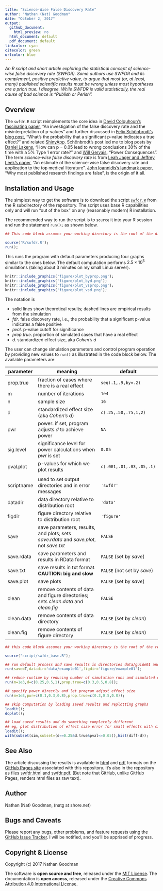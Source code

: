 ```yaml
---
title: "Science-Wise False Discovery Rate"
author: "Nathan (Nat) Goodman"
date: "October 2, 2017"
output:
  github_document:
    html_preview: no
  html_document: default
  pdf_document: default
linkcolor: cyan
citecolor: green
urlcolor: blue
---
```

<!-- README.md is generated from README.Rmd. Please edit that file -->

*An R script and short article exploring the statistical concept of science-wise false discovery rate (SWFDR). Some authors use SWFDR and its complement, positive predictive value, to argue that most (or, at least, many) published scientific results must be wrong unless most hypotheses are a priori true. I disagree. While SWFDR is valid statistically, the real cause of bad science is "Publish or Perish".*

## Overview
The `swfdr.R` script reimplements the core idea in 
[David Colquhoun's fascinating paper](http://rsos.royalsocietypublishing.org/content/1/3/140216), "An investigation of the false discovery rate and the misinterpretation of p-values" and further discussed in [Felix Schönbrodt's blog post](http://www.nicebread.de/whats-the-probability-that-a-significant-p-value-indicates-a-true-effect/), "What’s the probability that a significant p-value indicates a true effect?" and related  [ShinyApp](http://shinyapps.org/apps/PPV/). Schönbrodt's post led me to blog posts by [Daniel Lakens](http://daniellakens.blogspot.de/2015/09/how-can-p-005-lead-to-wrong-conclusions.html), “How can p = 0.05 lead to wrong conclusions 30% of the time with a 5% Type 1 error rate?” and [Will Gervais](http://willgervais.com/blog/2014/9/24/power-consequences), “Power Consequences”. The term *science-wise false discovery rate* is from [Leah Jager and Jeffrey Leek's paper](http://doi.org/10.1093/biostatistics/kxt007), "An estimate of the science-wise false discovery rate and application to the top medical literature". [John Ioannidis’s landmark paper](http://dx.plos.org/10.1371/journal.pmed.0020124), “Why most published research findings are false”, is the origin of it all.

## Installation and Usage
The simplest way to get the software is to download the script [`swfdr.R`](https://github.com/natgoodman/SWFDR/blob/master/R/swfdr.R) from the R subdirectory of the repository. The script uses base R capabilities only and will run "out of the box" on any (reasonably modern) R installation. 

The recommended way to run the script is to `source` it into your R session and run the statement `run();`  as shown below.

``` r
## This code block assumes your working directory is the root of the distribution.

source('R/swfdr.R');
run();
```

This runs the program with default parameters producing four graphs similar to the ones below.  The default computation performs $2.5 \times 10^5$ simulations (taking about 3 minutes on my small Linux server).

```r
knitr::include_graphics('figure/plot_byprop.png');
knitr::include_graphics('figure/plot_byd.png');
knitr::include_graphics('figure/plot_vsprop.png');
knitr::include_graphics('figure/plot_vsd.png');
```

The notation is

-  solid lines show theoretical results; dashed lines are empirical results from the simulation 
-  *fdr*. false discovery rate, i.e., the probability that a significant p-value indicates a false positive
-  *pval*. p-value cutoff for significance
-  *prop.true*. proportion of simulated cases that have a real effect
-  *d*. standardized effect size, aka *Cohen's d*

The user can change simulation parameters and control program operation by providing new values to `run()` as illustrated in the code block below. The available parameters are

| parameter |     meaning     | default |
| ------------- | -------------------------------------------- | ------------- |
| prop.true | fraction of cases where there is a real effect | `seq(.1,.9,by=.2)` |
| m | number of iterations | `1e4` |
| n | sample size | `16` |
| d | standardized effect size (aka *Cohen's d*) | `c(.25,.50,.75,1,2)` |
| pwr | power. if set, program adjusts *d* to achieve power | `NA` |
| sig.level | significance level for power calculations when *pwr* is set | `0.05` |
| pval.plot | p-values for which we plot results | `c(.001,.01,.03,.05,.1)` |
|  |  | |
| scriptname | used to set output directories and in error messages |`'swfdr'` |
| datadir | data directory relative to distribution root | `'data'` |
| figdir | figure directory relative to distribution root | `'figure'` |
| save | save parameters, results, and plots; sets *save.rdata* and *save.plot*, not *save.txt* | `FALSE` |
| save.rdata | save parameters and results in RData format | `FALSE` (set by *save*)|
| save.txt | save results in txt format. **CAUTION: big and slow** | `FALSE` (not set by *save*) |
| save.plot | save plots | `FALSE` (set by *save*)|
| clean | remove contents of data and figure directories; sets *clean.data* and *clean.fig* | `FALSE` |
| clean.data | remove contents of data directory | `FALSE` (set by *clean*) |
| clean.fig | remove contents of figure directory | `FALSE` (set by *clean*) |

``` r
## this code block assumes your working directory is the root of the repository

source("script/swfdr_base.R");

## run default process and save results in directories data/guide01 and figure/guide01
run(save=T,datadir='data/example01',figdir='figure/example01');

## reduce runtime by reducing number of simulation runs and simulated cases
run(m=1e3,d=c(0.25,0.5,1),prop.true=c(0.3,0.5,0.8));

## specify power directly and let program adjust effect size
run(m=1e3,pwr=c(0.1,0.3,0.8),prop.true=c(0.3,0.5,0.8));

## skip computation by loading saved results and replotting graphs
loadit();
doplot();

## load saved results and do something completely different
## eg, plot distribution of effect size error for small effects with significant p-values 
loadit();
with(subset(sim,subset=(d==0.25&d.true&pval<=0.05)),hist(diff-d));
```

## See Also

The article discussing the results is available in [html](https://natgoodman.github.io/SWFDR/swfdr.html) and [pdf](https://natgoodman.github.io/SWFDR/swfdr.pdf) formats on the [GitHub Pages site](https://natgoodman.github.io/SWFDR) associated with this repository. It's also in the repository as files [swfdr.html](swfdr.html) and [swfdr.pdf](swfdr.pdf). (But note that GitHub, unlike GitHub Pages, renders html files as raw text).

## Author

Nathan (Nat) Goodman, (natg at shore.net)

## Bugs and Caveats

Please report any bugs, other problems, and feature requests using the [GitHub Issue Tracker](https://github.com/natgoodman/SWFDR/issues). I will be notified, and you'll be apprised of progress.

## Copyright & License

Copyright (c) 2017 Nathan Goodman

The software is **open source and free**, released under the [MIT License](https://opensource.org/licenses/MIT). The documentation is **open access**, released under the [Creative Commons Attribution 4.0 International License](https://creativecommons.org/licenses/by/4.0).

